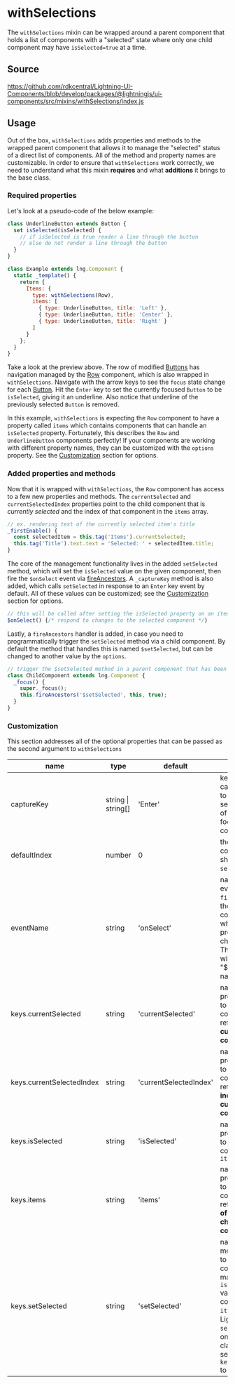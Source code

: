 ﻿<!--
  Copyright 2023 Comcast Cable Communications Management, LLC

  Licensed under the Apache License, Version 2.0 (the "License");
  you may not use this file except in compliance with the License.
  You may obtain a copy of the License at

  http://www.apache.org/licenses/LICENSE-2.0

  Unless required by applicable law or agreed to in writing, software
  distributed under the License is distributed on an "AS IS" BASIS,
  WITHOUT WARRANTIES OR CONDITIONS OF ANY KIND, either express or implied.
  See the License for the specific language governing permissions and
  limitations under the License.

  SPDX-License-Identifier: Apache-2.0
-->


# withSelections

The `withSelections` mixin can be wrapped around a parent component that holds a list of components with a "selected" state where only one child component may have `isSelected=true` at a time.

## Source

https://github.com/rdkcentral/Lightning-UI-Components/blob/develop/packages/@lightningjs/ui-components/src/mixins/withSelections/index.js

## Usage

Out of the box, `withSelections` adds properties and methods to the wrapped parent component that allows it to manage the "selected" status of a direct list of components. All of the method and property names are customizable. In order to ensure that `withSelections` work correctly, we need to understand what this mixin **requires** and what **additions** it brings to the base class.

### Required properties

Let's look at a pseudo-code of the below example:

```js
class UnderlineButton extends Button {
  set isSelected(isSelected) {
    // if isSelected is true render a line through the button
    // else do not render a line through the button
  }
}

class Example extends lng.Component {
  static _template() {
    return {
      Items: {
        type: withSelections(Row),
        items: [
          { type: UnderlineButton, title: 'Left' },
          { type: UnderlineButton, title: 'Center' },
          { type: UnderlineButton, title: 'Right' }
        ]
      }
    };
  }
}
```

<Canvas>
  <Story id="utilities-withselections--with-selections" />
</Canvas>

Take a look at the preview above. The row of modified [Buttons](?path=/docs/components-button--button) has navigation managed by the [Row](?path=/docs/components-row--row) component, which is also wrapped in `withSelections`. Navigate with the arrow keys to see the `focus` state change for each [Button](?path=/docs/components-button--button). Hit the `Enter` key to set the currently focused `Button` to be `isSelected`, giving it an underline. Also notice that underline of the previously selected `Button` is removed.

In this example, `withSelections` is expecting the `Row` component to have a property called `items` which contains components that can handle an `isSelected` property. Fortunately, this describes the `Row` and `UnderlineButton` components perfectly! If your components are working with different property names, they can be customized with the `options` property. See the [Customization](#customization) section for options.

### Added properties and methods

Now that it is wrapped with `withSelections`, the `Row` component has access to a few new properties and methods. The `currentSelected` and `currentSelectedIndex` properties point to the child component that is _currently selected_ and the index of that component in the `items` array.

```js
// ex. rendering text of the currently selected item's title
_firstEnable() {
  const selectedItem = this.tag('Items').currentSelected;
  this.tag('Title').text.text = 'Selected: ' + selectedItem.title;
}
```

The core of the management functionality lives in the added `setSelected` method, which will set the `isSelected` value on the given component, then fire the `$onSelect` event via [fireAncestors](https://lightningjs.io/docs/#/lightning-core-reference/Communication/FireAncestors?id=fire-ancestors).
A `_captureKey` method is also added, which calls `setSelected` in response to an `Enter` key event by default. All of these values can be customized; see the [Customization](#customization) section for options.

```js
// this will be called after setting the isSelected property on an item
$onSelect() {/* respond to changes to the selected component */}
```

Lastly, a `fireAncestors` handler is added, in case you need to programmatically trigger the `setSelected` method via a child component.
By default the method that handles this is named `$setSelected`, but can be changed to another value by the `options`.

```js
// trigger the $setSelected method in a parent component that has been passed to withSelections
class ChildComponent extends lng.Component {
  _focus() {
    super._focus();
    this.fireAncestors('$setSelected', this, true);
  }
}
```

### Customization

This section addresses all of the optional properties that can be passed as the second argument to `withSelections`

| name                      | type               | default                | description                                                                                                                                                                                                                                 |
| ------------------------- | ------------------ | ---------------------- | ------------------------------------------------------------------------------------------------------------------------------------------------------------------------------------------------------------------------------------------- |
| captureKey                | string \| string[] | 'Enter'                | key name(s) to capture in order to set the selected status of the currently focused child component                                                                                                                                         |
| defaultIndex              | number             | 0                      | the index of the component that should be `selected` on load.                                                                                                                                                                               |
| eventName                 | string             | 'onSelect'             | name of the event fired via `fireAncestors` by the wrapped component when a `selected` property is changed. **NOTE**: The event fired will prepend a "$" to the event name.                                                                 |
| keys.currentSelected      | string             | 'currentSelected'      | name of the property applied to the wrapped component that refers to the **current selected component**                                                                                                                                     |
| keys.currentSelectedIndex | string             | 'currentSelectedIndex' | name of the property applied to the wrapped component that refers to the **index of the current selected component**                                                                                                                        |
| keys.isSelected           | string             | 'isSelected'           | name of the property applied to the child components in `items`                                                                                                                                                                             |
| keys.items                | string             | 'items'                | name of the property applied to the wrapped component that refers to the **list of managed child components**                                                                                                                               |
| keys.setSelected          | string             | 'setSelected'          | name of the method applied to the wrapped component that manages `isSelected` values for child components in `items`. **NOTE**: Lightning has a `select` method on it's `Element` class, so avoid setting `keys.setSelected` to `'select'`. |
